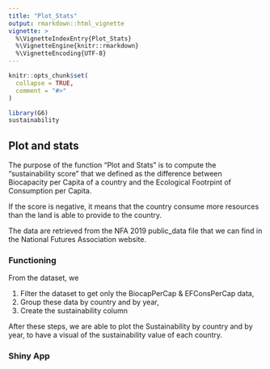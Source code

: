 ```yaml
---
title: "Plot_Stats"
output: rmarkdown::html_vignette
vignette: >
  %\VignetteIndexEntry{Plot_Stats}
  %\VignetteEngine{knitr::rmarkdown}
  %\VignetteEncoding{UTF-8}
---
```


```r
knitr::opts_chunk$set(
  collapse = TRUE,
  comment = "#>"
)
```

```r
library(G6)
sustainability
```

## Plot and stats

The purpose of the function "Plot and Stats" is to compute the "sustainability score" that we defined as the difference between Biocapacity per Capita of a country and the Ecological Footrpint of Consumption per Capita.

If the score is negative, it means that the country consume more resources than the land is able to provide to the country. 

The data are retrieved from the NFA 2019 public_data file that we can find in the National Futures Association website. 

### Functioning 

From the dataset, we 

1. Filter the dataset to get only the BiocapPerCap & EFConsPerCap data, 
1. Group these data by country and by year, 
1. Create the sustainability column

After these steps, we are able to plot the Sustainability by country and by year, to have a visual of the sustainability value of each country. 

### Shiny App
